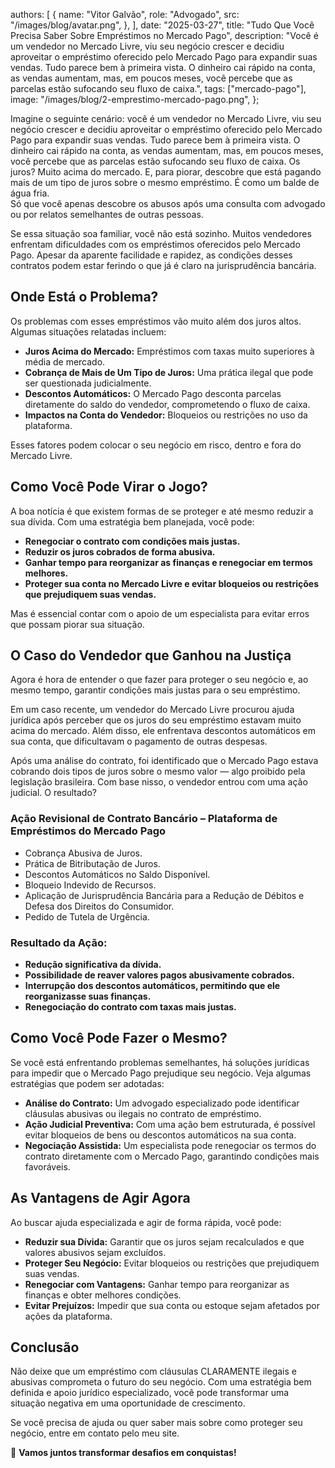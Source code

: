   authors: [
    {
      name: "Vitor Galvão",
      role: "Advogado",
      src: "/images/blog/avatar.png",
    },
  ],
  date: "2025-03-27",
  title: "Tudo Que Você Precisa Saber Sobre Empréstimos no Mercado Pago",
  description:
    "Você é um vendedor no Mercado Livre, viu seu negócio crescer e decidiu aproveitar o empréstimo oferecido pelo Mercado Pago para expandir suas vendas. Tudo parece bem à primeira vista. O dinheiro cai rápido na conta, as vendas aumentam, mas, em poucos meses, você percebe que as parcelas estão sufocando seu fluxo de caixa.",
  tags: ["mercado-pago"],
  image: "/images/blog/2-emprestimo-mercado-pago.png",
};




Imagine o seguinte cenário: você é um vendedor no Mercado Livre, viu seu negócio crescer e decidiu aproveitar o empréstimo oferecido pelo Mercado Pago para expandir suas vendas. Tudo parece bem à primeira vista. O dinheiro cai rápido na conta, as vendas aumentam, mas, em poucos meses, você percebe que as parcelas estão sufocando seu fluxo de caixa. Os juros? Muito acima do mercado. E, para piorar, descobre que está pagando mais de um tipo de juros sobre o mesmo empréstimo. É como um balde de água fria.  
Só que você apenas descobre os abusos após uma consulta com advogado ou por relatos semelhantes de outras pessoas.

Se essa situação soa familiar, você não está sozinho. Muitos vendedores enfrentam dificuldades com os empréstimos oferecidos pelo Mercado Pago. Apesar da aparente facilidade e rapidez, as condições desses contratos podem estar ferindo o que já é claro na jurisprudência bancária.

## Onde Está o Problema?

Os problemas com esses empréstimos vão muito além dos juros altos. Algumas situações relatadas incluem:

- **Juros Acima do Mercado:** Empréstimos com taxas muito superiores à média de mercado.
- **Cobrança de Mais de Um Tipo de Juros:** Uma prática ilegal que pode ser questionada judicialmente.
- **Descontos Automáticos:** O Mercado Pago desconta parcelas diretamente do saldo do vendedor, comprometendo o fluxo de caixa.
- **Impactos na Conta do Vendedor:** Bloqueios ou restrições no uso da plataforma.

Esses fatores podem colocar o seu negócio em risco, dentro e fora do Mercado Livre.

## Como Você Pode Virar o Jogo?

A boa notícia é que existem formas de se proteger e até mesmo reduzir a sua dívida. Com uma estratégia bem planejada, você pode:

- **Renegociar o contrato com condições mais justas.**
- **Reduzir os juros cobrados de forma abusiva.**
- **Ganhar tempo para reorganizar as finanças e renegociar em termos melhores.**
- **Proteger sua conta no Mercado Livre e evitar bloqueios ou restrições que prejudiquem suas vendas.**

Mas é essencial contar com o apoio de um especialista para evitar erros que possam piorar sua situação.

## O Caso do Vendedor que Ganhou na Justiça

Agora é hora de entender o que fazer para proteger o seu negócio e, ao mesmo tempo, garantir condições mais justas para o seu empréstimo.

Em um caso recente, um vendedor do Mercado Livre procurou ajuda jurídica após perceber que os juros do seu empréstimo estavam muito acima do mercado. Além disso, ele enfrentava descontos automáticos em sua conta, que dificultavam o pagamento de outras despesas.

Após uma análise do contrato, foi identificado que o Mercado Pago estava cobrando dois tipos de juros sobre o mesmo valor — algo proibido pela legislação brasileira. Com base nisso, o vendedor entrou com uma ação judicial. O resultado?

### Ação Revisional de Contrato Bancário – Plataforma de Empréstimos do Mercado Pago

- Cobrança Abusiva de Juros.
- Prática de Bitributação de Juros.
- Descontos Automáticos no Saldo Disponível.
- Bloqueio Indevido de Recursos.
- Aplicação de Jurisprudência Bancária para a Redução de Débitos e Defesa dos Direitos do Consumidor.
- Pedido de Tutela de Urgência.

### Resultado da Ação:

- **Redução significativa da dívida.**
- **Possibilidade de reaver valores pagos abusivamente cobrados.**
- **Interrupção dos descontos automáticos, permitindo que ele reorganizasse suas finanças.**
- **Renegociação do contrato com taxas mais justas.**

## Como Você Pode Fazer o Mesmo?

Se você está enfrentando problemas semelhantes, há soluções jurídicas para impedir que o Mercado Pago prejudique seu negócio. Veja algumas estratégias que podem ser adotadas:

- **Análise do Contrato:** Um advogado especializado pode identificar cláusulas abusivas ou ilegais no contrato de empréstimo.
- **Ação Judicial Preventiva:** Com uma ação bem estruturada, é possível evitar bloqueios de bens ou descontos automáticos na sua conta.
- **Negociação Assistida:** Um especialista pode renegociar os termos do contrato diretamente com o Mercado Pago, garantindo condições mais favoráveis.

## As Vantagens de Agir Agora

Ao buscar ajuda especializada e agir de forma rápida, você pode:

- **Reduzir sua Dívida:** Garantir que os juros sejam recalculados e que valores abusivos sejam excluídos.
- **Proteger Seu Negócio:** Evitar bloqueios ou restrições que prejudiquem suas vendas.
- **Renegociar com Vantagens:** Ganhar tempo para reorganizar as finanças e obter melhores condições.
- **Evitar Prejuízos:** Impedir que sua conta ou estoque sejam afetados por ações da plataforma.

## Conclusão

Não deixe que um empréstimo com cláusulas CLARAMENTE ilegais e abusivas comprometa o futuro do seu negócio. Com uma estratégia bem definida e apoio jurídico especializado, você pode transformar uma situação negativa em uma oportunidade de crescimento.

Se você precisa de ajuda ou quer saber mais sobre como proteger seu negócio, entre em contato pelo meu site.

🚀 **Vamos juntos transformar desafios em conquistas!**
